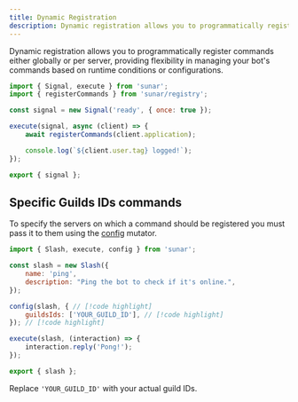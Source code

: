 ```yaml
---
title: Dynamic Registration
description: Dynamic registration allows you to programmatically register commands either globally or per server, providing flexibility in managing your bot's commands based on runtime conditions or configurations.
---
```


Dynamic registration allows you to programmatically register commands either globally or per server, providing flexibility in managing your bot's commands based on runtime conditions or configurations.

```js title="src/signals/ready.js"
import { Signal, execute } from 'sunar';
import { registerCommands } from 'sunar/registry';

const signal = new Signal('ready', { once: true });

execute(signal, async (client) => {
	await registerCommands(client.application);

	console.log(`${client.user.tag} logged!`);
});

export { signal };
```

## Specific Guilds IDs commands

To specify the servers on which a command should be registered you must pass it to them using the [config](/docs/mutators/config) mutator.

```js title="src/commands/ping.js"
import { Slash, execute, config } from 'sunar';

const slash = new Slash({
	name: 'ping',
	description: "Ping the bot to check if it's online.",
});

config(slash, { // [!code highlight]
	guildsIds: ['YOUR_GUILD_ID'], // [!code highlight]
}); // [!code highlight]

execute(slash, (interaction) => {
	interaction.reply('Pong!');
});

export { slash };
```

<Callout>Replace `'YOUR_GUILD_ID'` with your actual guild IDs.</Callout>
